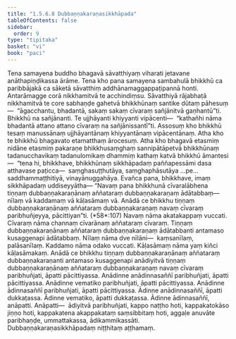 ```yaml
---
title: "1.5.6.8 Dubbaṇṇakaraṇasikkhāpada"
tableOfContents: false
sidebar:
  order: 9
type: "tipitaka"
basket: "vi"
book: "paci"
---
```



<DynamicBreadcrumb />

<Division number="367" book="paci">

<Paragraph number="1119" book="paci">
Tena samayena buddho bhagavā sāvatthiyaṃ viharati jetavane anāthapiṇḍikassa ārāme. Tena kho pana samayena sambahulā bhikkhū ca paribbājakā ca sāketā sāvatthiṃ addhānamaggappaṭipannā honti. Antarāmagge corā nikkhamitvā te acchindiṃsu. Sāvatthiyā rājabhaṭā nikkhamitvā te core sabhaṇḍe gahetvā bhikkhūnaṃ santike dūtaṃ pāhesuṃ—  “āgacchantu, bhadantā, sakaṃ sakaṃ cīvaraṃ sañjānitvā gaṇhantū”ti. Bhikkhū na sañjānanti. Te ujjhāyanti khiyyanti vipācenti—  “kathañhi nāma bhadantā attano attano cīvaraṃ na sañjānissantī”ti.
</Paragraph>

<Paragraph number="1120" book="paci">
Assosuṃ kho bhikkhū tesaṃ manussānaṃ ujjhāyantānaṃ khiyyantānaṃ vipācentānaṃ. Atha kho te bhikkhū bhagavato etamatthaṃ ārocesuṃ. Atha kho bhagavā etasmiṃ nidāne etasmiṃ pakaraṇe bhikkhusaṃghaṃ sannipātāpetvā bhikkhūnaṃ tadanucchavikaṃ tadanulomikaṃ dhammiṃ kathaṃ katvā bhikkhū āmantesi—  “tena hi, bhikkhave, bhikkhūnaṃ sikkhāpadaṃ paññapessāmi dasa atthavase paṭicca—  saṃghasuṭṭhutāya, saṃghaphāsutāya …pe…  saddhammaṭṭhitiyā, vinayānuggahāya. Evañca pana, bhikkhave, imaṃ sikkhāpadaṃ uddiseyyātha—
</Paragraph>

</Division>
<Division number="368" book="paci">

<Paragraph number="1121" book="paci">
<Emphasis>“Navaṃ pana bhikkhunā cīvaralābhena tiṇṇaṃ dubbaṇṇakaraṇānaṃ aññataraṃ dubbaṇṇakaraṇaṃ ādātabbaṃ—  nīlaṃ vā kaddamaṃ vā kāḷasāmaṃ vā. Anādā</Emphasis> <Emphasis>ce bhikkhu tiṇṇaṃ dubbaṇṇakaraṇānaṃ aññataraṃ dubbaṇṇakaraṇaṃ navaṃ cīvaraṃ paribhuñjeyya, pācittiyan”</Emphasis>ti. (*58*:<Emphasis>107</Emphasis>)
</Paragraph>

</Division>
<Division number="369" book="paci">

<Paragraph number="1122" book="paci">
<Emphasis>Navaṃ</Emphasis> nāma akatakappaṃ vuccati.
</Paragraph>

<Paragraph number="1123" book="paci">
<Emphasis>Cīvaraṃ</Emphasis> nāma channaṃ cīvarānaṃ aññataraṃ cīvaraṃ.
</Paragraph>

<Paragraph number="1124" book="paci">
<Emphasis>Tiṇṇaṃ dubbaṇṇakaraṇānaṃ aññataraṃ dubbaṇṇakaraṇaṃ ādātabban</Emphasis>ti antamaso kusaggenapi ādātabbaṃ.
</Paragraph>

<Paragraph number="1125" book="paci">
<Emphasis>Nīlaṃ</Emphasis> nāma dve nīlāni—  kaṃsanīlaṃ, palāsanīlaṃ.
</Paragraph>

<Paragraph number="1126" book="paci">
<Emphasis>Kaddamo</Emphasis> nāma odako vuccati.
</Paragraph>

<Paragraph number="1127" book="paci">
<Emphasis>Kāḷasāmaṃ</Emphasis> nāma yaṃ kiñci kāḷasāmakaṃ.
</Paragraph>

<Paragraph number="1128" book="paci">
<Emphasis>Anādā ce bhikkhu tiṇṇaṃ dubbaṇṇakaraṇānaṃ aññataraṃ dubbaṇṇakaraṇan</Emphasis>ti antamaso kusaggenapi anādiyitvā tiṇṇaṃ dubbaṇṇakaraṇānaṃ aññataraṃ dubbaṇṇakaraṇaṃ navaṃ cīvaraṃ paribhuñjati, āpatti pācittiyassa.
</Paragraph>

</Division>
<Division number="370" book="paci">

<Paragraph number="1129" book="paci">
Anādinne anādinnasaññī paribhuñjati, āpatti pācittiyassa. Anādinne vematiko paribhuñjati, āpatti pācittiyassa. Anādinne ādinnasaññī paribhuñjati, āpatti pācittiyassa.
</Paragraph>

<Paragraph number="1130" book="paci">
Ādinne anādinnasaññī, āpatti dukkaṭassa. Ādinne vematiko, āpatti dukkaṭassa. Ādinne ādinnasaññī, anāpatti.
</Paragraph>

</Division>
<Division number="371" book="paci">

<Paragraph number="1131" book="paci">
Anāpatti—  ādiyitvā paribhuñjati, kappo naṭṭho hoti, kappakatokāso jiṇṇo hoti, kappakatena akappakataṃ saṃsibbitaṃ hoti, aggaḷe anuvāte paribhaṇḍe, ummattakassa, ādikammikassāti.

</Paragraph>
</Division>

<Paragraph number="1132" type="center" book="paci">
Dubbaṇṇakaraṇasikkhāpadaṃ niṭṭhitaṃ aṭṭhamaṃ.
</Paragraph>